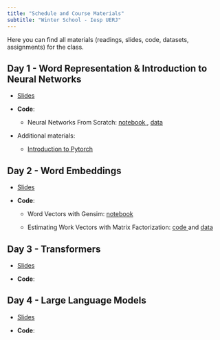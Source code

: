 ```yaml
---
title: "Schedule and Course Materials"
subtitle: "Winter School - Iesp UERJ"
---
```


Here you can find all materials (readings, slides, code, datasets, assignments) for the class.

## Day 1 - Word Representation & Introduction to Neural Networks

-   [Slides](slides/day_1.html)

-   **Code**:

    -   Neural Networks From Scratch: <a href="https://www.dropbox.com/scl/fi/z3k5wfq4pq5bcrm80plgr/_day_1_logistic_as_neural_network.ipynb?rlkey=vl1760604j6iid3lxf0k0c068&dl=0" download> notebook </a>, <a href="https://www.dropbox.com/scl/fo/3wtj4su098g25xa2632a4/AGoGUCrokkyGRivhuXFBi88?rlkey=027zv067pdkh5nswkvfii0135&dl=0" download> data </a>

-   Additional materials:

    -   [Introduction to Pytorch](https://docs.pytorch.org/tutorials/beginner/introyt/introyt1_tutorial.html)

## Day 2 - Word Embeddings

-   [Slides](slides/day_2.html)

-   **Code**:

    -   Word Vectors with Gensim: <a href="https://www.dropbox.com/scl/fi/v5ld2gpswxb2tmyezwyx4/_day2_word_vectors.ipynb?rlkey=2eb88oe4dme7f57c60rimbtke&dl=0" download> notebook </a>

    -   Estimating Work Vectors with Matrix Factorization: <a href="/code/day_2_embeddings_svd.r" download> code </a> and  <a href="https://www.dropbox.com/scl/fo/f4n1k6u4odbm23nstslm7/AFYv8loTAev2QpE2rzv08es?rlkey=hwmjua3of37reflffgjafn5s8&dl=0" download> data </a>

## Day 3 - Transformers

-   [Slides](slides/day_3.html)

-   **Code**:

## Day 4 - Large Language Models

-   [Slides](slides/day_4.html)

-   **Code**:
